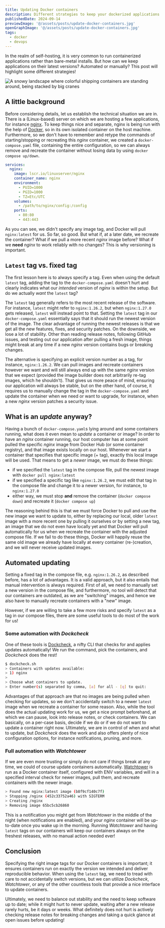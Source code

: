 ```yaml
---
title: Updating Docker containers
description: Different strategies to keep your dockerized applications up-to-date
publishedDate: 2024-09-14
previewImage: '@/assets/posts/update-docker-containers.jpg'
openGraphImage: '@/assets/posts/update-docker-containers.jpg'
tags:
  - docker
  - devops
---
```


In the realm of self-hosting, it is very common to run containerized applications rather than bare-metal installs. But how can we keep applications on their latest versions? Automated or manually? This post will highlight some different strategies!


<Image src={PreviewImage} class="sm:w-2/3 w-4/5 my-0 mx-auto" data-img-embed alt="A snowy landscape where colorful shipping containers are standing around, being stacked by big cranes" loading="eager"/>

## A little background

Before considering details, let us establish the technical situation we are in. There is a (Linux-based) server on which we are hosting a few applications, for instance [nginx](https://nginx.org/en/). To keep things nice and separate, nginx is being run with the help of [Docker](https://www.docker.com/), so in its own isolated container on the host machine. Furthermore, so we don't have to remember and retype the commands of starting/stopping or recreating this _nginx_ container, we created a `docker-compose.yaml` file, containing the entire configuration, so we can always remove and recreate the container without losing data by using `docker compose up/down`.

```yaml docker-compose.yaml
services:
  nginx:
    image: lscr.io/linuxserver/nginx
    container_name: nginx
    environment:
      - PUID=1000
      - PGID=1000
      - TZ=Etc/UTC
    volumes:
      - /path/to/nginx/config:/config
    ports:
      - 80:80
      - 443:443
```

As you can see, we didn't specify any image tag, and Docker will pull `nginx:latest` for us. So far, so good. But what if, at a later date, we recreate the container? What if we pull a more recent _nginx_ image before? What if we **need** _nginx_ to work reliably with no changes? This is why versioning is important.

## `Latest` tag vs. fixed tag

The first lesson here is to always specify a tag. Even when using the default `latest` tag, adding the tag to the `docker-compose.yaml` doesn't hurt and clearly indicates what our _intended_ version of _nginx_ is within the setup. But do we actually _want_ the `latest` tag?

The `latest` tag generally refers to the most recent release of the software. For instance, `latest` might refer to `nginx:1.26.2`, but when `nginx:1.27.0` gets released, `latest` will instead point to that. Setting the `latest` tag in our `docker-compose.yaml` essentially says that it should run the newest version of the image. The clear advantage of running the newest releases is that we get all the new features, fixes, and security patches. On the downside, we lose a lot of stability. Other than reading release notes, following GitHub issues, and testing out our application after pulling a fresh image, things might break at any time if a new _nginx_ version contains bugs or breaking changes.

The alternative is specifying an explicit version number as a tag, for instance, `nginx:1.26.2`. We can pull images and recreate containers however we want and will still always end up with the same _nginx_ version that we expect (provided the image builder does not arbitrarily re-tag images, which he shouldn't). That gives us more peace of mind, ensuring our application will always be stable, but on the other hand, of course, it requires us to manually change the tag in the `docker-compose.yaml` and update the container when we need or want to upgrade, for instance, when a new _nginx_ version patches a security issue.

## What is an _update_ anyway?

Having a bunch of `docker-compose.yaml`s lying around and some containers running, what does it even mean to _update_ a container or image? In order to have an _nginx_ container running, our host computer has at some point pulled the specific _nginx_ image from Docker Hub (or some container registry), and that image exists locally on our host. Whenever we start a container that specifies that specific image (+ tag), exactly this local image will be used. That means to get a _newer_ image, we must do these things:

- if we specified the `latest` tag in the compose file, pull the newest image with `docker pull nginx:latest`
- if we specified a specific tag like `nginx:1.26.2`, we must edit that tag in the compose file and change it to a newer version, for instance, to `nginx:1.27.0`
- either way, we must stop **and** remove the container (`docker compose down`) and recreate it (`docker compose up`)

The reasoning behind this is that we must force Docker to pull and use the new image we want to update to, either by replacing our local, older `latest` image with a more recent one by pulling it ourselves or by setting a new tag, an image that we do not even have locally yet and that Docker will pull automatically for us when we recreate the container with the adjusted compose file. If we fail to do these things, Docker will happily reuse the same old image we already have locally at every container (re-)creation, and we will never receive updated images.

## Automated updating

Setting a fixed tag in the compose file, e.g. `nginx:1.26.2`, as described before, has a lot of advantages. It is a valid approach, but it also entails that manual intervention is always required. First of all, we need to manually set a new version in the compose file, and furthermore, no tool will detect that our containers are outdated, as we are "switching" images, and hence we also have to manually recreate containers with a "new" image.

However, if we are willing to take a few more risks and specify `latest` as a tag in our compose files, there are some useful tools to do most of the work for us!

### Some automation with _Dockcheck_

One of these tools is [Dockcheck](https://github.com/mag37/dockcheck), a nifty CLI that checks for and applies updates automatically! We run the command, pick the containers, and _Dockcheck_ does the rest!

```sh
$ dockcheck.sh
> Containers with updates available:
> 1) nginx
>
> Choose what containers to update.
> Enter number(s) separated by comma, [a] for all - [q] to quit:
```

Advantages of that approach are that no images are being pulled when checking for updates, so we don't accidentally switch to a newer `latest` image when we recreate a container for some reason. Also, while the tool does the actual updating work for us, we get a nice prompt beforehand, at which we can pause, look into release notes, or check containers. We can basically, on a per-case basis, decide if we do or if we do not want to update a container right now. Ultimately, we are in control of when and what to update, but _Dockcheck_ does the work and also offers plenty of nice configuration options, for instance notifications, pruning, and more.

### Full automation with _Watchtower_

If we are even more trusting or simply do not care if things break at any time, we could of course update containers automatically. [Watchtower](https://github.com/containrrr/watchtower) is run as a Docker container itself, configured with ENV variables, and will in a specified interval check for newer images, pull them, and recreate containers with the newer image.

```sh
> Found new nginx:latest image (b8f9cf140c7f)
> Stopping /nginx (452c33752a46) with SIGTERM
> Creating /nginx
> Removing image 65bc5cb26860
```

This is a notification you might get from _Watchtower_ in the middle of the night (when notifications are enabled), and your _nginx_ container will be up-to-date once you wake up in the morning. Running _Watchtower_ and having `latest` tags on our containers will keep our containers always on the freshest releases, with no manual action needed ever!

## Conclusion

Specifying the right image tags for our Docker containers is important; it ensures containers run on exactly the version we intended and deliver reproducible behavior. When using the `latest` tag, we need to tread with care to not accidentally switch versions, but we can utilize _Dockcheck_, _Watchtower_, or any of the other countless tools that provide a nice interface to update containers.

Ultimately, we need to balance out stability and the need to keep software up to date; while it might hurt to never update, waiting after a new release rarely hurts, be it days or weeks. What definitely does not hurt is actively checking release notes for breaking changes and taking a quick glance at open issues before updating!
